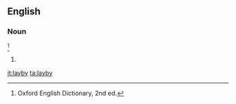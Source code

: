 ==English==

===Noun===
{{en-noun|pl2=lay-byes}}<ref>Oxford English Dictionary, 2nd ed.</ref>

# {{alternative spelling of|lay-by}}

[[it:layby]]
[[ta:layby]]